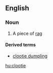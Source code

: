 {{also|Clootie}}
==English==

===Noun===
{{wikipedia}}
{{en-noun}}

# {{context|Scotland}} A piece of [[rag]]

====Derived terms====
* [[clootie dumpling]]

[[hu:clootie]]
